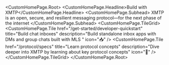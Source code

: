 
<CustomHomePage.Root>
  <CustomHomePage.Headline>Build with XMTP</CustomHomePage.Headline>
  <CustomHomePage.Subhead>
    XMTP is an open, secure, and resilient messaging protocol—for the next phase of the internet
  </CustomHomePage.Subhead>
  <CustomHomePage.TileGrid>
    <CustomHomePage.Tile
      href="/get-started/developer-quickstart"
      title="Build chat inboxes"
      description="Build standalone inbox apps with DMs and group chats built with MLS "
      icon="📥"
    />
    <CustomHomePage.Tile
      href="/protocol/specs"
      title="Learn protocol concepts"
      description="Dive deeper into XMTP by learning about key protocol concepts"
      icon="🧠"
    />
  </CustomHomePage.TileGrid>
</CustomHomePage.Root>